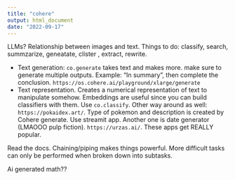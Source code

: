 ```yaml
---
title: "cohere"
output: html_document
date: "2022-09-17"
---
```

LLMs? Relationship between images and text. Things to do: classify, search, summzarize, geneatate, clister , extract, rewrite.

- Text generation: `co.generate` takes text and makes more. make sure to generate multiple outputs. Example: "In summary", then complete the conclusion. `https://os.cohere.ai/playground/xlarge/generate`
- Text representation. Creates a numerical representation of text to manipulate somehow. Embeddings are useful since you can build classifiers with them. Use `co.classify`. Other way around as well: `https://pokaidex.art/`. Type of pokemon and description is created by Cohere generate. Use streamit app. Another one is date generator (LMAOOO pulp fiction). `https://urzas.ai/`. These apps get REALLY popular.

Read the docs. Chaining/piping makes things powerful. More difficult tasks can only be performed when broken down into subtasks.

Ai generated math?? 
 